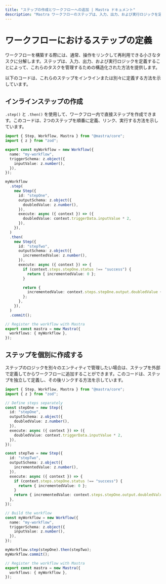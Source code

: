 ```yaml
---
title: "ステップの作成とワークフローへの追加 | Mastra ドキュメント"
description: "Mastra ワークフローのステップは、入力、出力、および実行ロジックを定義することによって、操作を管理するための構造化された方法を提供します。"
---
```


# ワークフローにおけるステップの定義

ワークフローを構築する際には、通常、操作をリンクして再利用できる小さなタスクに分解します。ステップは、入力、出力、および実行ロジックを定義することによって、これらのタスクを管理するための構造化された方法を提供します。

以下のコードは、これらのステップをインラインまたは別々に定義する方法を示しています。

## インラインステップの作成

`.step()` と `.then()` を使用して、ワークフロー内で直接ステップを作成できます。このコードは、2つのステップを順番に定義、リンク、実行する方法を示しています。

```typescript showLineNumbers filename="src/mastra/workflows/index.ts" copy
import { Step, Workflow, Mastra } from "@mastra/core";
import { z } from "zod";

export const myWorkflow = new Workflow({
  name: "my-workflow",
  triggerSchema: z.object({
    inputValue: z.number(),
  }),
});

myWorkflow
  .step(
    new Step({
      id: "stepOne",
      outputSchema: z.object({
        doubledValue: z.number(),
      }),
      execute: async ({ context }) => ({
        doubledValue: context.triggerData.inputValue * 2,
      }),
    }),
  )
  .then(
    new Step({
      id: "stepTwo",
      outputSchema: z.object({
        incrementedValue: z.number(),
      }),
      execute: async ({ context }) => {
        if (context.steps.stepOne.status !== "success") {
          return { incrementedValue: 0 };
        }

        return {
          incrementedValue: context.steps.stepOne.output.doubledValue + 1,
        };
      },
    }),
  )
  .commit();

// Register the workflow with Mastra
export const mastra = new Mastra({
  workflows: { myWorkflow },
});
```

## ステップを個別に作成する

ステップのロジックを別々のエンティティで管理したい場合は、ステップを外部で定義してからワークフローに追加することができます。このコードは、ステップを独立して定義し、その後リンクする方法を示しています。

```typescript showLineNumbers filename="src/mastra/workflows/index.ts" copy
import { Step, Workflow, Mastra } from "@mastra/core";
import { z } from "zod";

// Define steps separately
const stepOne = new Step({
  id: "stepOne",
  outputSchema: z.object({
    doubledValue: z.number(),
  }),
  execute: async ({ context }) => ({
    doubledValue: context.triggerData.inputValue * 2,
  }),
});

const stepTwo = new Step({
  id: "stepTwo",
  outputSchema: z.object({
    incrementedValue: z.number(),
  }),
  execute: async ({ context }) => {
    if (context.steps.stepOne.status !== "success") {
      return { incrementedValue: 0 };
    }
    return { incrementedValue: context.steps.stepOne.output.doubledValue + 1 };
  },
});

// Build the workflow
const myWorkflow = new Workflow({
  name: "my-workflow",
  triggerSchema: z.object({
    inputValue: z.number(),
  }),
});

myWorkflow.step(stepOne).then(stepTwo);
myWorkflow.commit();

// Register the workflow with Mastra
export const mastra = new Mastra({
  workflows: { myWorkflow },
});
```

